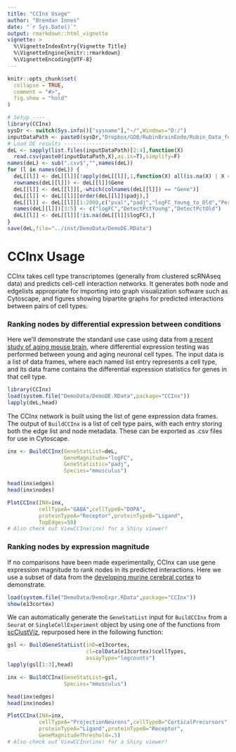 ```yaml
---
title: "CCInx Usage"
author: "Brendan Innes"
date: "`r Sys.Date()`"
output: rmarkdown::html_vignette
vignette: >
  %\VignetteIndexEntry{Vignette Title}
  %\VignetteEngine{knitr::rmarkdown}
  %\VignetteEncoding{UTF-8}
---
```


```r
knitr::opts_chunk$set(
  collapse = TRUE,
  comment = "#>",
  fig.show = "hold"
)
```


```r
# Setup ----
library(CCInx)
sysDr <- switch(Sys.info()["sysname"],"~/",Windows="D:/")
inputDataPath <- paste0(sysDr,"Dropbox/GDB/RubinBrainEndo/Rubin_Data_for_Bader_Lab/190221/young_to_old_neuronal/")
# Load DE results -----------------------
deL <- sapply(list.files(inputDataPath)[2:4],function(X)
  read.csv(paste0(inputDataPath,X),as.is=T),simplify=F)
names(deL) <- sub(".csv$","",names(deL))
for (l in names(deL)) {
  deL[[l]] <- deL[[l]][!apply(deL[[l]],1,function(X) all(is.na(X) | X == "")),]
  rownames(deL[[l]]) <- deL[[l]]$Gene
  deL[[l]] <- deL[[l]][,-which(colnames(deL[[l]]) == "Gene")]
  deL[[l]] <- deL[[l]][order(deL[[l]]$padj),]
  deL[[l]] <- deL[[l]][1:2000,c("pval","padj","logFC_Young_to_Old","Percent_Pos_Cells_Young","Percent_Pos_Cells_Old")]
  names(deL[[l]])[3:5] <- c("logFC","DetectPctYoung","DetectPctOld")
  deL[[l]] <- deL[[l]][!is.na(deL[[l]]$logFC),]
}
save(deL,file="../inst/DemoData/DemoDE.RData")
```

# CCInx Usage
CCInx takes cell type transcriptomes (generally from clustered scRNAseq data) and predicts cell-cell interaction networks. It generates both node and edgelists appropriate for importing into graph visualization software such as Cytoscape, and figures showing bipartite graphs for predicted interactions between pairs of cell types.

### Ranking nodes by differential expression between conditions
Here we'll demonstrate the standard use case using data from [a recent study of aging mouse brain](https://www.biorxiv.org/content/10.1101/440032v1), where differential expression testing was performed between young and aging neuronal cell types.  The input data is a list of data frames, where each named list entry represents a cell type, and its data frame contains the differential expression statistics for genes in that cell type.

```r
library(CCInx)
load(system.file("DemoData/DemoDE.RData",package="CCInx"))
lapply(deL,head)
```

The CCInx network is built using the list of gene expression data frames. The output of `BuildCCInx` is a list of cell type pairs, with each entry storing both the edge list and node metadata. These can be exported as .csv files for use in Cytoscape.

```r
inx <- BuildCCInx(GeneStatList=deL,
                  GeneMagnitude="logFC",
                  GeneStatistic="padj",
                  Species="mmusculus")

head(inx$edges)
head(inx$nodes)
```

```r
PlotCCInx(INX=inx,
          cellTypeA="GABA",cellTypeB="DOPA",
          proteinTypeA="Receptor",proteinTypeB="Ligand",
          TopEdges=50)
# Also check out ViewCCInx(inx) for a Shiny viewer!
```


### Ranking nodes by expression magnitude
If no comparisons have been made experimentally, CCInx can use gene expression magnitude to rank nodes in its predicted interactions.  Here we use a subset of data from the [developing murine cerebral cortex](https://github.com/BaderLab/MouseCortex) to demonstrate.

```r
load(system.file("DemoData/DemoExpr.RData",package="CCInx"))
show(e13cortex)
```

We can automatically generate the `GeneStatList` input for `BuildCCInx` from a `Seurat` or `SingleCellExperiment` object by using one of the functions from [scClustViz](https://baderlab.github.io/scClustViz/), repurposed here in the following function:

```r
gsl <- BuildGeneStatList(inD=e13cortex,
                         cl=colData(e13cortex)$cellTypes,
                         assayType="logcounts")
lapply(gsl[1:3],head)
```


```r
inx <- BuildCCInx(GeneStatList=gsl,
                  Species="mmusculus")

head(inx$edges)
head(inx$nodes)

```

```r
PlotCCInx(INX=inx,
          cellTypeA="ProjectionNeurons",cellTypeB="CorticalPrecursors",
          proteinTypeA="Ligand",proteinTypeB="Receptor",
          GeneMagnitudeThreshold=.5)
# Also check out ViewCCInx(inx) for a Shiny viewer!
```

